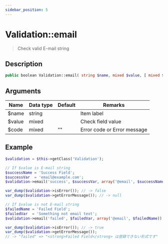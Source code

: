 ```yaml
---
sidebar_position: 5
---
```


# Validation::email

> Check valid E-mail string

## Description

```php
public boolean Validation::email( string $name, mixed $value, [ mixed $code = '' ] )
```

## Arguments

| Name   | Data type | Default | Remarks                     |
| ------ | --------- | ------- | --------------------------- |
| $name  | string    |         | Item label                  |
| $value | mixed     |         | Check field value           |
| $code  | mixed     | ""      | Error code or Error message |

## Example

```php title="Controller"
$validation = $this->getClass('Validation');

// If $value is E-mail string
$successName = 'Success Field';
$successVar  = 'email@example.com';
$validation->email('success', $successVar, array('@email', $successName));

var_dump($validation->isError()); // -> false
var_dump($validation->getErrorMessage()); // -> null

// If $value is not E-mail string
$failedName = 'Failed Field';
$failedVar  = 'Something not email text';
$validation->email('failed', $failedVar, array('@email', $failedName));

var_dump($validation->isError()); // -> true
var_dump($validation->getErrorMessage());
// -> "failed" => "<strong>Failed Field</strong> は登録できない形式です"
```
